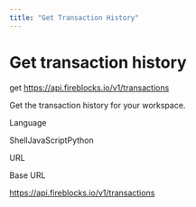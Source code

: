 ```yaml
---
title: "Get Transaction History"
---
```

  
  # Get transaction history

get https://api.fireblocks.io/v1/transactions

Get the transaction history for your workspace.

Language

ShellJavaScriptPython

URL

Base URL

https://api.fireblocks.io/v1/transactions